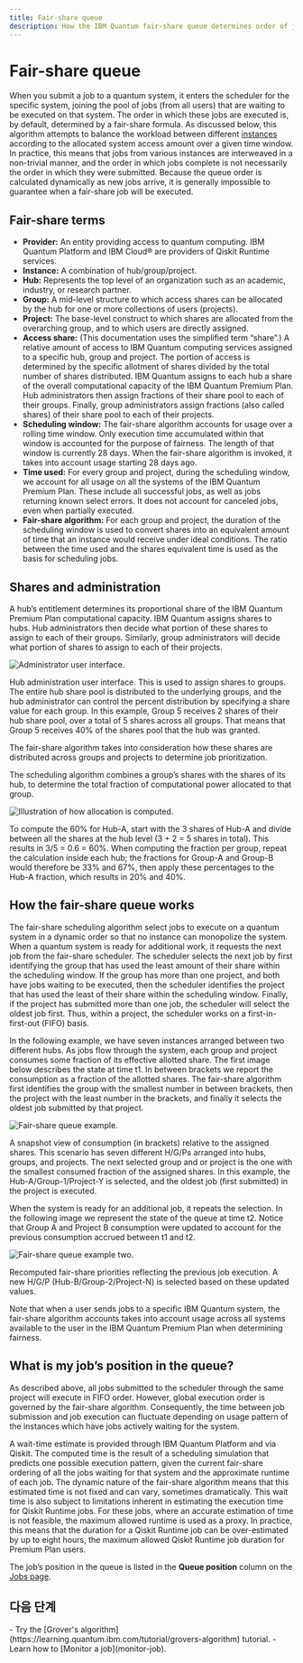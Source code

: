 ```yaml
---
title: Fair-share queue
description: How the IBM Quantum fair-share queue determines order of jobs submitted to quantum systems
---
```


# Fair-share queue

When you submit a job to a quantum system, it enters the scheduler for the specific system, joining the pool of jobs (from all users) that are waiting to be executed on that system. The order in which these jobs are executed is, by default, determined by a fair-share formula. As discussed below, this algorithm attempts to balance the workload between different [instances](instances) according to the allocated system access amount over a given time window. In practice, this means that jobs from various instances are interweaved in a non-trivial manner, and the order in which jobs complete is not necessarily the order in which they were submitted. Because the queue order is calculated dynamically as new jobs arrive, it is generally impossible to guarantee when a fair-share job will be executed.

## Fair-share terms

-   **Provider:** An entity providing access to quantum computing. IBM Quantum Platform and IBM Cloud® are providers of Qiskit Runtime services.
-   **Instance:** A combination of hub/group/project.
-   **Hub:** Represents the top level of an organization such as an academic, industry, or research partner.
-   **Group:** A mid-level structure to which access shares can be allocated by the hub for one or more collections of users (projects).
-   **Project:** The base-level construct to which shares are allocated from the overarching group, and to which users are directly assigned.
-   **Access share:** (This documentation uses the simplified term “share”.) A relative amount of access to IBM Quantum computing services assigned to a specific hub, group and project. The portion of access is determined by the specific allotment of shares divided by the total number of shares distributed. IBM Quantum assigns to each hub a share of the overall computational capacity of the IBM Quantum Premium Plan. Hub administrators then assign fractions of their share pool to each of their groups. Finally, group administrators assign fractions (also called shares) of their share pool to each of their projects.
-   **Scheduling window:** The fair-share algorithm accounts for usage over a rolling time window. Only execution time accumulated within that window is accounted for the purpose of fairness. The length of that window is currently 28 days. When the fair-share algorithm is invoked, it takes into account usage starting 28 days ago.
-   **Time used:** For every group and project, during the scheduling window, we account for all usage on all the systems of the IBM Quantum Premium Plan. These include all successful jobs, as well as jobs returning known select errors. It does not account for canceled jobs, even when partially executed.
-   **Fair-share algorithm:** For each group and project, the duration of the scheduling window is used to convert shares into an equivalent amount of time that an instance would receive under ideal conditions. The ratio between the time used and the shares equivalent time is used as the basis for scheduling jobs.

## Shares and administration

A hub’s entitlement determines its proportional share of the IBM Quantum Premium Plan computational capacity. IBM Quantum assigns shares to hubs. Hub administrators then decide what portion of these shares to assign to each of their groups. Similarly, group administrators will decide what portion of shares to assign to each of their projects.

![Administrator user interface.](/images/migration/admin-UI1.png)

Hub administration user interface. This is used to assign shares to groups. The entire hub share pool is distributed to the underlying groups, and the hub administrator can control the percent distribution by specifying a share value for each group. In this example, Group 5 receives 2 shares of their hub share pool, over a total of 5 shares across all groups. That means that Group 5 receives 40% of the shares pool that the hub was granted.

The fair-share algorithm takes into consideration how these shares are distributed across groups and projects to determine job prioritization.

The scheduling algorithm combines a group’s shares with the shares of its hub, to determine the total fraction of computational power allocated to that group.

![Illustration of how allocation is computed.](/images/migration/allocation.png)

To compute the 60% for Hub-A, start with the 3 shares of Hub-A and divide between all the shares at the hub level (3 + 2 = 5 shares in total). This results in 3/5 = 0.6 = 60%. When computing the fraction per group, repeat the calculation inside each hub; the fractions for Group-A and Group-B would therefore be 33% and 67%, then apply these percentages to the Hub-A fraction, which results in 20% and 40%.

## How the fair-share queue works

The fair-share scheduling algorithm select jobs to execute on a quantum system in a dynamic order so that no instance can monopolize the system. When a quantum system is ready for additional work, it requests the next job from the fair-share scheduler. The scheduler selects the next job by first identifying the group that has used the least amount of their share within the scheduling window. If the group has more than one project, and both have jobs waiting to be executed, then the scheduler identifies the project that has used the least of their share within the scheduling window. Finally, if the project has submitted more than one job, the scheduler will select the oldest job first. Thus, within a project, the scheduler works on a first-in-first-out (FIFO) basis.

In the following example, we have seven instances arranged between two different hubs. As jobs flow through the system, each group and project consumes some fraction of its effective allotted share. The first image below describes the state at time t1. In between brackets we report the consumption as a fraction of the allotted shares. The fair-share algorithm first identifies the group with the smallest number in between brackets, then the project with the least number in the brackets, and finally it selects the oldest job submitted by that project.

![Fair-share queue example.](/images/migration/fairshare3.png)

A snapshot view of consumption (in brackets) relative to the assigned shares. This scenario has seven different H/G/Ps arranged into hubs, groups, and projects. The next selected group and or project is the one with the smallest consumed fraction of the assigned shares. In this example, the Hub-A/Group-1/Project-Y is selected, and the oldest job (first submitted) in the project is executed.

When the system is ready for an additional job, it repeats the selection. In the following image we represent the state of the queue at time t2. Notice that Group A and Project B consumption were updated to account for the previous consumption accrued between t1 and t2.

![Fair-share queue example two.](/images/migration/fairshare4.png)

Recomputed fair-share priorities reflecting the previous job execution. A new H/G/P (Hub-B/Group-2/Project-N) is selected based on these updated values.

Note that when a user sends jobs to a specific IBM Quantum system, the fair-share algorithm accounts takes into account usage across all systems available to the user in the IBM Quantum Premium Plan when determining fairness.

## What is my job’s position in the queue?

As described above, all jobs submitted to the scheduler through the same project will execute in FIFO order. However, global execution order is governed by the fair-share algorithm. Consequently, the time between job submission and job execution can fluctuate depending on usage pattern of the instances which have jobs actively waiting for the system.

A wait-time estimate is provided through IBM Quantum Platform and via Qiskit. The computed time is the result of a scheduling simulation that predicts one possible execution pattern, given the current fair-share ordering of all the jobs waiting for that system and the approximate runtime of each job. The dynamic nature of the fair-share algorithm means that this estimated time is not fixed and can vary, sometimes dramatically. This wait time is also subject to limitations inherent in estimating the execution time for Qiskit Runtime jobs. For these jobs, where an accurate estimation of time is not feasible, the maximum allowed runtime is used as a proxy. In practice, this means that the duration for a Qiskit Runtime job can be over-estimated by up to eight hours, the maximum allowed Qiskit Runtime job duration for Premium Plan users.

The job’s position in the queue is listed in the **Queue position** column on the [Jobs page](https://quantum.ibm.com/jobs).

## 다음 단계

<Admonition type="tip" title="Recommendations">
    - Try the [Grover's algorithm](https://learning.quantum.ibm.com/tutorial/grovers-algorithm) tutorial.
    - Learn how to [Monitor a job](monitor-job).
</Admonition>
